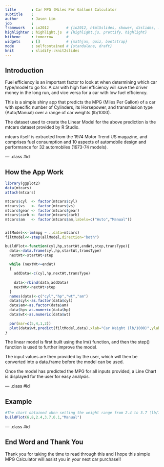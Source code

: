 ```yaml
---
title       : Car MPG (Miles Per Gallon) Calculator
subtitle    : 
author      : Jason Lim
job         : 
framework   : io2012        # {io2012, html5slides, shower, dzslides, ...}
highlighter : highlight.js  # {highlight.js, prettify, highlight}
hitheme     : tomorrow      # 
widgets     : []            # {mathjax, quiz, bootstrap}
mode        : selfcontained # {standalone, draft}
knit        : slidify::knit2slides
---
```


## Introduction

Fuel efficiency is an important factor to look at when determining which car type/model to go for. A car with high fuel efficiency will save the driver money in the long run, and vice versa for a car with low fuel efficiency.

This is a simple shiny app that predicts the MPG (Miles Per Gallon) of a car with specific number of Cylinders, its Horsepower, and transmission type (Auto/Manual) over a range of car weights (lb/1000).

The dataset used to create the Linear Model for the above prediction is the mtcars dataset provided by R Studio.

mtcars itself is extracted from the 1974 Motor Trend US magazine, and comprises fuel consumption and 10 aspects of automobile design and performance for 32 automobiles (1973-74 models).

--- .class #id 

## How the App Work
```r
library(ggplot2)
data(mtcars)
attach(mtcars)

mtcars$cyl  <- factor(mtcars$cyl)
mtcars$vs   <- factor(mtcars$vs)
mtcars$gear <- factor(mtcars$gear)
mtcars$carb <- factor(mtcars$carb)
mtcars$am   <- factor(mtcars$am,labels=c("Auto","Manual"))


allModel<<-lm(mpg ~ .,data=mtcars)
filtModel<<-step(allModel,direction="both")

buildPlot<-function(cyl,hp,startWt,endWt,step,transType){
  data<-data.frame(cyl,hp,startWt,transType)
  nextWt<-startWt+step
  
  while (nextWt<=endWt)
  {
    addData<-c(cyl,hp,nextWt,transType)
    
    data<-rbind(data,addData)
    nextWt<-nextWt+step
  }
  names(data)<-c("cyl","hp","wt","am")
  data$cyl<-as.factor(data$cyl)
  data$am<-as.factor(data$am)
  data$hp<-as.numeric(data$hp)
  data$wt<-as.numeric(data$wt)
    
  par(mar=c(5,4,1,2))
  plot(data$wt,predict(filtModel,data),xlab="Car Weight (lb/1000)",ylab="Estimated MPG",type="o",col="blue")
}
```

The linear model is first built using the lm() function, and then the step() function is used to further improve the model.

The input values are then provided by the user, which will then be converted into a data.frame before the model can be used.

Once the model has predicted the MPG for all inputs provided, a Line Chart is displayed for the user for easy analysis.

--- .class #id 

## Example
```r
#The chart obtained when setting the weight range from 2.4 to 3.7 (lb/1000), Number of Cylinders =6, Manual Transmission Type and 8 Horsepower.
buildPlot(6,8,2.4,3.7,0.1,"Manual")
```

--- .class #id 

## End Word and Thank You
Thank you for taking the time to read through this and I hope this simple MPG Calculator will assist you in your next car purchase!!
